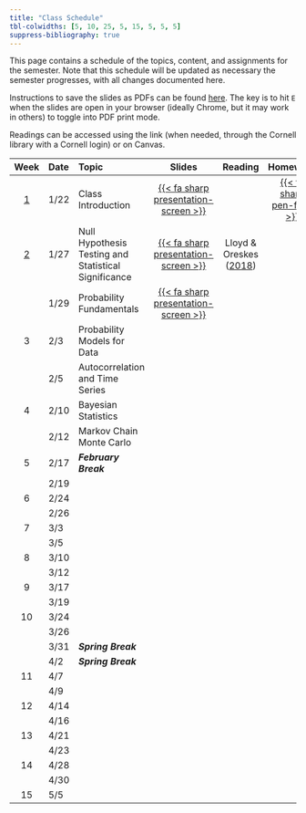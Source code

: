 ```yaml
---
title: "Class Schedule"
tbl-colwidths: [5, 10, 25, 5, 15, 5, 5, 5]
suppress-bibliography: true
---
```


This page contains a schedule of the topics, content, and assignments for the semester.
Note that this schedule will be updated as necessary the semester progresses, with all changes documented here.

Instructions to save the slides as PDFs can be found [here](https://quarto.org/docs/presentations/revealjs/presenting.html#print-to-pdf). The key is to hit `E` when the slides are open in your browser (ideally Chrome, but it may work in others) to toggle into PDF print mode.

Readings can be accessed using the link (when needed, through the Cornell library with a Cornell login) or on Canvas. 

| Week | Date | Topic | Slides | Reading | Homework | 
:-----:|:---------|:---------|:---------:|:------:|:--:|:---:|
| [1](weeks/week01.qmd) | 1/22 | Class Introduction | [{{< fa sharp presentation-screen >}}](slides/lecture01-1-intro.qmd) | | [{{< fa sharp pen-field >}}](hw/hw01/hw01.qmd) |
| [2](weeks/week02.qmd) | 1/27 | Null Hypothesis Testing and Statistical Significance | [{{< fa sharp presentation-screen >}}](slides/lecture02-1-nhst.qmd) | Lloyd & Oreskes ([2018](https://agupubs-onlinelibrary-wiley-com.proxy.library.cornell.edu/doi/10.1002/2017EF000665)) | |
|   | 1/29 | Probability Fundamentals  | [{{< fa sharp presentation-screen >}}](slides/lecture02-2-probreview.qmd) | | |
| 3 | 2/3  | Probability Models for Data | | | | 
|   | 2/5  | Autocorrelation and Time Series | | | |
| 4 | 2/10 | Bayesian Statistics | | | |
|   | 2/12 | Markov Chain Monte Carlo | | | |
| 5 | 2/17 | ***February Break*** | | | |
|   | 2/19 |  | | | |
| 6 | 2/24 |  | | | |
|   | 2/26 |  | | | |
| 7 | 3/3  | | | | |
|   | 3/5  |  | | | |
| 8 | 3/10 |  | | | |
|   | 3/12 |  | | | |
| 9 | 3/17 | | | | |
|   | 3/19 |  | | | |
| 10 | 3/24 |  | | | |
|    | 3/26 |  | | | | 
|    | 3/31 | ***Spring Break*** | 
|    | 4/2  | ***Spring Break*** |
| 11 | 4/7  |  | | | |
|    | 4/9 | | | | |
| 12 | 4/14 |  | 
|    | 4/16 | |
| 13 | 4/21 | |
|    | 4/23 | |
| 14 | 4/28 |  | | | |
|    | 4/30 |  | | | |
| 15 | 5/5  | | | | |

